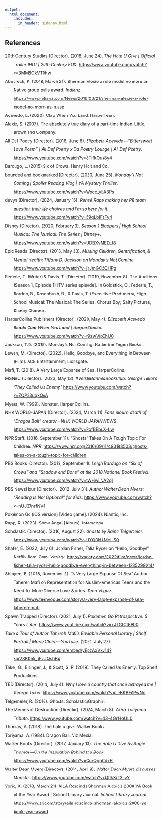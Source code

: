 ```yaml
---
output: 
  html_document:
    includes:
      in_header: sidenav.html
---
```


<div class="main">
<div class="card">

# References

<div class="csl-bib-body" style="line-height: 2; margin-left: 2em; text-indent:-2em;">
  <div class="csl-entry">20th Century Studios (Director). (2018, June 24). <i>The Hate U Give | Official Trailer [HD] | 20th Century FOX</i>. <a href="https://www.youtube.com/watch?v=3MM8OkVT0hw">https://www.youtube.com/watch?v=3MM8OkVT0hw</a></div>
  <span class="Z3988" title="url_ver=Z39.88-2004&amp;ctx_ver=Z39.88-2004&amp;rfr_id=info%3Asid%2Fzotero.org%3A2&amp;rft_val_fmt=info%3Aofi%2Ffmt%3Akev%3Amtx%3Adc&amp;rft.type=videoRecording&amp;rft.title=The%20Hate%20U%20Give%20%7C%20Official%20Trailer%20%5BHD%5D%20%7C%2020th%20Century%20FOX&amp;rft.description=Starr%20Carter%20is%20constantly%20switching%20between%20two%20worlds%3A%20the%20poor%2C%20mostly%20black%2C%20neighborhood%20where%20she%20lives%20and%20the%20rich%2C%20mostly%20white%2C%20prep%20school%20she%20attends.%20The%20uneasy%20balance%20between%20these%20worlds%20is%20shattered%20when%20Starr%20witnesses%20the%20fatal%20shooting%20of%20her%20childhood%20best%20friend%20Khalil%20at%20the%20hands%20of%20a%20police%20officer.%20%20Now%2C%20facing%20pressures%20from%20all%20sides%20of%20the%20community%2C%20Starr%20must%20find%20her%20voice%20and%20stand%20up%20for%20what's%20right.%20THE%20HATE%20U%20GIVE%20is%20based%20on%20the%20critically%20acclaimed%20New%20York%20Times%20bestseller%20by%20Angie%20Thomas%20and%20stars%20Amandla%20Stenberg%20as%20Starr%2C%20with%20Regina%20Hall%2C%20Russell%20Hornsby%2C%20Issa%20Rae%2C%20KJ%20Apa%2C%20Algee%20Smith%2C%20Sabrina%20Carpenter%2C%20Common%20and%20Anthony%20Mackie.%0A%0ADirector%3A%20George%20Tillman%2C%20Jr.%0AProducers%3A%20Robert%20Teitel%2C%20George%20Tillman%2C%20Jr.%2C%20Marty%20Bowen%2C%20Wyck%20Godfrey%0AScreenplay%20by%3A%20Audrey%20Wells%0ABased%20upon%20the%20novel%20by%20Angie%20Thomas%0A%0ACast%3A%20Amandla%20Stenberg%2C%20Regina%20Hall%2C%20Russell%20Hornsby%2C%20KJ%20Apa%2C%20Algee%20Smith%2C%20Lamar%20Johnson%2C%20Issa%20Rae%2C%20Sabrina%20Carpenter%2C%20with%20Common%20and%20Anthony%20Mackie%0A%0AConnect%20with%20The%20Hate%20U%20Give%20Online%3A%0AVisit%20the%20The%20Hate%20U%20Give%20WEBSITE%3A%20http%3A%2F%2Fwww.TheHateUGive.com%20%0ALike%20The%20Hate%20U%20Give%20on%20FACEBOOK%3A%20%C2%A0%C2%A0%2F%C2%A0thehateugive%C2%A0%C2%A0%20%0AFollow%20The%20Hate%20U%20Give%20on%20TWITTER%3A%20%C2%A0%C2%A0%2F%C2%A0thehateugive%C2%A0%C2%A0%20%0AFollow%20The%20Hate%20U%20Give%20on%20INSTAGRAM%3A%20%C2%A0%C2%A0%2F%C2%A0thehateugivemovie%C2%A0%C2%A0%0AListen%20to%20The%20Hate%20U%20Give%20ORIGINAL%20SOUNDTRACK%3A%20https%3A%2F%2Fthehateugive.lnk.to%2FOST%0A%0A%23TheHateUGive%0A%0AAbout%2020th%20Century%20FOX%3A%0AOfficial%20YouTube%20Channel%20for%2020th%20Century%20Fox%20Movies.%20Home%20of%20Avatar%2C%20Aliens%2C%20X-Men%2C%20Die%20Hard%2C%20Deadpool%2C%20Ice%20Age%2C%20Alvin%20and%20the%20Chipmunks%2C%20Rio%2C%20Peanuts%2C%20Maze%20Runner%2C%20Planet%20of%20the%20Apes%2C%20Wolverine%20and%20many%20more.%0A%0AConnect%20with%2020th%20Century%20FOX%20Online%3A%0AVisit%20the%2020th%20Century%20FOX%20WEBSITE%3A%20http%3A%2F%2Fbit.ly%2FFOXMovie%0ALike%2020th%20Century%20FOX%20on%20FACEBOOK%3A%20http%3A%2F%2Fbit.ly%2FFOXFacebook%0AFollow%2020th%20Century%20FOX%20on%20TWITTER%3A%20http%3A%2F%2Fbit.ly%2FTwitterFOX%0A%0AThe%20Hate%20U%20Give%20%7C%20Official%20Trailer%20%5BHD%5D%20%7C%2020th%20Century%20FOX%0A%C2%A0%C2%A0%C2%A0%2F%C2%A0foxmovies&amp;rft.identifier=https%3A%2F%2Fwww.youtube.com%2Fwatch%3Fv%3D3MM8OkVT0hw&amp;rft.au=undefined&amp;rft.date=2018-06-24"></span>
  <div class="csl-entry">Abourezk, K. (2018, March 21). Sherman Alexie a role model no more as Native group pulls award. <i>Indianz</i>. <a href="https://www.indianz.com/News/2018/03/21/sherman-alexie-a-role-model-no-more-as-n.asp">https://www.indianz.com/News/2018/03/21/sherman-alexie-a-role-model-no-more-as-n.asp</a></div>
  <span class="Z3988" title="url_ver=Z39.88-2004&amp;ctx_ver=Z39.88-2004&amp;rfr_id=info%3Asid%2Fzotero.org%3A2&amp;rft_val_fmt=info%3Aofi%2Ffmt%3Akev%3Amtx%3Adc&amp;rft.type=magazineArticle&amp;rft.title=Sherman%20Alexie%20a%20role%20model%20no%20more%20as%20Native%20group%20pulls%20award&amp;rft.source=Indianz&amp;rft.description=The%20American%20Indian%20Library%20Association%20has%20rescinded%20an%20award%20given%20to%20Sherman%20Alexie%20after%20he%20admitted%20he%20engaged%20in%20questionable%20behaviors.&amp;rft.identifier=https%3A%2F%2Fwww.indianz.com%2FNews%2F2018%2F03%2F21%2Fsherman-alexie-a-role-model-no-more-as-n.asp&amp;rft.aufirst=Kevin&amp;rft.aulast=Abourezk&amp;rft.au=Kevin%20Abourezk&amp;rft.date=2018-03-21"></span>
  <div class="csl-entry">Acevedo, E. (2020). Clap When You Land. HarperTeen.</div>
  <div class="csl-entry">Alexie, S. (2007). The absolutely true diary of a part-time Indian. Little, Brown and Company.</div>
  <div class="csl-entry">All Def Poetry (Director). (2016, June 6). <i>Elizabeth Acevedo—"Bittersweet Love Poem" | All Def Poetry x Da Poetry Lounge | All Def Poetry</i>. <a href="https://www.youtube.com/watch?v=8TifkOus8y4">https://www.youtube.com/watch?v=8TifkOus8y4</a></div>
  <span class="Z3988" title="url_ver=Z39.88-2004&amp;ctx_ver=Z39.88-2004&amp;rfr_id=info%3Asid%2Fzotero.org%3A2&amp;rft_val_fmt=info%3Aofi%2Ffmt%3Akev%3Amtx%3Adc&amp;rft.type=videoRecording&amp;rft.title=Elizabeth%20Acevedo%20-%20%22Bittersweet%20Love%20Poem%22%20%7C%20All%20Def%20Poetry%20x%20Da%20Poetry%20Lounge%20%7C%20All%20Def%20Poetry&amp;rft.description=%5BELIZABETH%20ACEVEDO%5D%20%0A%C2%A0%C2%A0%2F%C2%A0acevedowrites%C2%A0%C2%A0%0A%C2%A0%C2%A0%2F%C2%A0acevedowrites%C2%A0%C2%A0%0A%C2%A0%C2%A0%2F%C2%A0acevedowrites%C2%A0%C2%A0%0Ahttp%3A%2F%2Fwww.acevedopoetry.com%2F%0A%0A%E2%86%92%20SUBSCRIBE%20DA%20POETRY%20LOUNGE%20%E2%86%90%0A%C2%A0%C2%A0%C2%A0%2F%C2%A0dapoetry.%C2%A0%C2%A0.%0A%0A%E2%86%92%20CONNECT%20WITH%20DA%20POETRY%20LOUNGE%20%E2%86%90%0A%C2%A0%C2%A0%2F%C2%A0da_poetry_lounge%C2%A0%C2%A0%0A%C2%A0%C2%A0%2F%C2%A0dapoetrylounge%C2%A0%C2%A0%20%0A%C2%A0%C2%A0%2F%C2%A0dapoetrylounge%C2%A0%C2%A0%20%0A%0ASubscribe%3A%20http%3A%2F%2Fm.alldef.co%2FAllDefPoetrySub%0ACheck%20out%20my%20TopVideos!%3A%20http%3A%2F%2Fm.alldef.co%2FAllDefPoetryTopVideos%0A%0A%E2%86%92%20CONNECT%20WITH%20ALL%20DEF%20POETRY%20%E2%86%90%0A%C2%A0%C2%A0%2F%C2%A0alldefpoetry%C2%A0%C2%A0%0A%C2%A0%C2%A0%2F%C2%A0alldefdigital%C2%A0%C2%A0%0A%C2%A0%C2%A0%2F%C2%A0alldefdigital%C2%A0%C2%A0%0A%0A%23DaPoetryLounge%20%23AllDefPoetry%0A%0AAbout%20All%20Def%20Poetry%3A%20%0AAll%20Def%20Poetry%20is%20brought%20to%20you%20by%20Russell%20Simmons%20-%20a%20world-renowned%20champion%20of%20the%20spoken%20word%20art%20form.%20Fresh%2C%20riveting%2C%20and%20featuring%20some%20of%20the%20best%20voices%20in%20the%20genre%2C%20All%20Def%20Poetry%20brings%20you%20the%20raw%20power%20of%20spoken%20word!%0A%0AAll%20Def%20is%20a%20multi-platform%20media%20company%20leveraging%20the%20cultural%20power%20of%20Hip-Hop%2C%20Comedy%2C%20Poetry%20and%20Social%20Justice.%0A%0AHip%20Hop%20transcends%20age%2C%20class%2C%20gender%20and%20geography.%20It%20drives%20the%20content%20behind%20our%20most%20popular%20films%2C%20TV%20programming%20and%20even%20our%20Broadway%20shows.%20Hip%20Hop%20also%20drives%20significant%20parts%20of%20global%20culture%2C%20and%20All%20Def%20leverages%20this%20truth%20every%20day.%20You%E2%80%99ll%20find%20our%20work%20on%20HBO%2C%20MTV%2C%20Fusion%2C%20Spotify%E2%80%A6and%20we%E2%80%99re%20just%20getting%20started.%20And%20more%20than%20anyone%2C%20Hip%20Hop%20speaks%20to%20youth.%20All%20Def%20has%20leveraged%20the%20cultural%20power%20of%20Hip%20Hop%20to%20grow%20our%20owned%20channels%20to%20over%2010%20million%20fans%20aged%2018-24.%0A%0AElizabeth%20Acevedo%20-%20%22Bittersweet%20Love%20Poem%22%20%7C%20All%20Def%20Poetry%20x%20Da%20Poetry%20Lounge%20%7C%20All%20Def%20Poetry%0A%C2%A0%C2%A0%C2%A0%E2%80%A2%C2%A0Elizabeth%C2%A0Acevedo%C2%A0-%C2%A0%22Bittersweet%C2%A0Love...%C2%A0%C2%A0%0A%0AAll%20Def%20Poetry%0A%C2%A0%C2%A0%C2%A0%2F%C2%A0alldefpoetry&amp;rft.identifier=https%3A%2F%2Fwww.youtube.com%2Fwatch%3Fv%3D8TifkOus8y4&amp;rft.au=undefined&amp;rft.date=2016-06-06"></span>
  <div class="csl-entry">Bardugo, L. (2015) Six of Crows. Henry Holt and Co.</div>
  <div class="csl-entry">bounded and bookmarked (Director). (2020, June 25). <i>Monday’s Not Coming | Spoiler Reading Vlog | YA Mystery Thriller</i>. <a href="https://www.youtube.com/watch?v=Wxcc_ybA3Ps">https://www.youtube.com/watch?v=Wxcc_ybA3Ps</a></div>
  <span class="Z3988" title="url_ver=Z39.88-2004&amp;ctx_ver=Z39.88-2004&amp;rfr_id=info%3Asid%2Fzotero.org%3A2&amp;rft_val_fmt=info%3Aofi%2Ffmt%3Akev%3Amtx%3Adc&amp;rft.type=videoRecording&amp;rft.title=Monday's%20Not%20Coming%20%7C%20Spoiler%20Reading%20Vlog%20%7C%20YA%20Mystery%20Thriller&amp;rft.description=%23bookreview%20%23yathriller%0A%0A%0ATRIGGER%20WARNING%3A%20This%20book%20details%20child%20abuse%20and%20neglect%2C%20and%20it%20may%20not%20be%20suitable%20for%20all%20viewers%2Freaders.%20(I%20do%20not%20necessarily%20speak%20heavily%20on%20the%20abuse%20or%20neglect%2C%20but%2C%20the%20book%20is%20based%20around%20this%20topic).%20%0A%0APardon%20the%20fact%20that%20this%20video%20might%20seem%20all%20over%20the%20place%20you%20guys%2C%20because%20I%2C%20Indeed%2C%20was%20all%20over%20the%20place.%20lol.%20%20%0A%0AWelcome%20to%20my%20first%20reading%20vlog!%20I%20hope%20you%20guys%20enjoy%20it.%20This%20was%20a%20super%20emotional%20read%20and%20it%20was%20so%20so%20good!%20I%20had%20such%20a%20fun%20time%20vlogging%20this%205%20star%20master%20piece!%20This%20book%20tackles%20child%20abuse%2C%20gentrification%2C%20missing%20children%2C%20co-dependency%2C%20friendships%2C%20family%2C%20education%2C%20government%20systems%2C%20so%20so%20so%20so%20many%20real%20aspects%20in%20our%20world%20and%20how%20many%20times%20these%20things%20can%20fail%20us%20or%20cause%20families%20to%20be%20torn%20a%20part.%20I%20had%20so%20many%20feelings%20about%20this%20book%2C%20but%20it%20was%20truly%20a%20work%20of%20art.%20%0A%0APlease%20let%20me%20know%20how%20I%20can%20improve%20my%20reading%20vlogs%20as%20I%20progress%20and%20navigate%20this%20booktube%20world!%20%0A%0A%0A%E2%9D%A4%EF%B8%8F%20GLOBAL%20ISSUES%3A%20https%3A%2F%2Fglobalissueseverywhere.carrd.co%0A%0A%F0%9F%93%B2%20Let's%20Connect%20%E2%9D%A4%EF%B8%8F%0A%E2%98%80%EF%B8%8FInstagram%3A%20%C2%A0%C2%A0%2F%C2%A0boundedandbookmarked%C2%A0%C2%A0%0A%E2%98%80%EF%B8%8FTwitter%3A%20%C2%A0%C2%A0%2F%C2%A0_boundnbookmrkd%C2%A0%C2%A0%0A%E2%98%80%EF%B8%8FGoodreads%3A%20%C2%A0%C2%A0%2F%C2%A0jaleesa%C2%A0%C2%A0%0A%E2%98%80%EF%B8%8Fhttps%3A%2F%2Fwww.amazon.com%2Fhz%2Fwishlist%2Fls...%0A%0APETITIONS%3A%0AJustice%20for%20George%20Floyd%0Ahttps%3A%2F%2Fwww.change.org%2Fp%2Fhennepin-cou...%0AHands%20up%20don't%20shoot%20act%0Ahttps%3A%2F%2Fwww.change.org%2Fp%2Fus-senate-ha...%0ADIsbarment%20of%20George%20E%20Barnhill%0Ahttps%3A%2F%2Fwww.change.org%2Fp%2Ffederal-bure...%0AJustice%20for%20Breonna%20Taylor%0Ahttps%3A%2F%2Fwww.change.org%2Fp%2Fandy-beshear...%0AJustice%20for%20Greg%20Fisher%0Ahttps%3A%2F%2Fwww.change.org%2Fp%2Flouisville-m...%0AJustice%20for%20Ahmaud%20Arbery%0Ahttps%3A%2F%2Fwww.change.org%2Fp%2Fliberty-coun...%0ASchools%20must%20speak%20up%0Ahttps%3A%2F%2Fwww.change.org%2Fp%2Fschool-admin...%0AMore%20protection%20for%20Trans%20Women%20in%20the%20UK%0Ahttps%3A%2F%2Fwww.change.org%2Fp%2Fboris-johnso...%0A%0AMyonna's%20black%20booktuber%20list%20of%20creators%20you%20can%20support%3A%20%0A%C2%A0%C2%A0%C2%A0%E2%80%A2%C2%A0Black%C2%A0Booktubers&amp;rft.identifier=https%3A%2F%2Fwww.youtube.com%2Fwatch%3Fv%3DWxcc_ybA3Ps&amp;rft.au=undefined&amp;rft.date=2020-06-25"></span>
  <div class="csl-entry">devyn (Director). (2024, January 16). <i>Reneé Rapp making her PR team question their life choices and I’m so here for it</i>. <a href="https://www.youtube.com/watch?v=59qLbIFzFy4">https://www.youtube.com/watch?v=59qLbIFzFy4</a></div>
  <span class="Z3988" title="url_ver=Z39.88-2004&amp;ctx_ver=Z39.88-2004&amp;rfr_id=info%3Asid%2Fzotero.org%3A2&amp;rft_val_fmt=info%3Aofi%2Ffmt%3Akev%3Amtx%3Adc&amp;rft.type=videoRecording&amp;rft.title=Rene%C3%A9%20Rapp%20making%20her%20PR%20team%20question%20their%20life%20choices%20and%20I%E2%80%99m%20so%20here%20for%20it&amp;rft.description=Mean%20Girls%20(2024)&amp;rft.identifier=https%3A%2F%2Fwww.youtube.com%2Fwatch%3Fv%3D59qLbIFzFy4&amp;rft.au=undefined&amp;rft.date=2024-01-16"></span>
  <div class="csl-entry">Disney (Director). (2020, February 3). <i>Season 1 Bloopers | High School Musical: The Musical: The Series | Disney+</i>. <a href="https://www.youtube.com/watch?v=UDBXvMED_f8">https://www.youtube.com/watch?v=UDBXvMED_f8</a></div>
  <span class="Z3988" title="url_ver=Z39.88-2004&amp;ctx_ver=Z39.88-2004&amp;rfr_id=info%3Asid%2Fzotero.org%3A2&amp;rft_val_fmt=info%3Aofi%2Ffmt%3Akev%3Amtx%3Adc&amp;rft.type=videoRecording&amp;rft.title=Season%201%20Bloopers%20%7C%20High%20School%20Musical%3A%20The%20Musical%3A%20The%20Series%20%7C%20Disney%2B&amp;rft.description=For%20more%20updates%2C%20subscribe%20to%20Disney%2C%20Pixar%2C%20Marvel%2C%20Star%20Wars%2C%20and%20National%20Geographic.%0A%20%0ADisney%2B%20is%20the%20ultimate%20streaming%20destination%20for%20entertainment%20from%20Disney%2C%20Pixar%2C%20Marvel%2C%20Star%20Wars%2C%20and%20National%20Geographic.%0A%20%0AFollow%20Disney%2B%20for%20the%20latest%3A%0ADisney%2B%3A%20https%3A%2F%2Fdisneyplus.com%2F%0AInstagram%3A%20%C2%A0%C2%A0%2F%C2%A0disneyplus%C2%A0%C2%A0%0ATwitter%3A%20%C2%A0%C2%A0%2F%C2%A0disneyplus%C2%A0%C2%A0%0AFacebook%3A%20%C2%A0%C2%A0%2F%C2%A0disneyplus&amp;rft.identifier=https%3A%2F%2Fwww.youtube.com%2Fwatch%3Fv%3DUDBXvMED_f8&amp;rft.au=undefined&amp;rft.date=2020-02-03"></span>
  <div class="csl-entry">Epic Reads (Director). (2018, May 23). <i>Missing Children, Gentrification, &amp; Mental Health: Tiffany D. Jackson on Monday’s Not Coming</i>. <a href="https://www.youtube.com/watch?v=jkJmGC2QHPg">https://www.youtube.com/watch?v=jkJmGC2QHPg</a></div>
  <span class="Z3988" title="url_ver=Z39.88-2004&amp;ctx_ver=Z39.88-2004&amp;rfr_id=info%3Asid%2Fzotero.org%3A2&amp;rft_val_fmt=info%3Aofi%2Ffmt%3Akev%3Amtx%3Adc&amp;rft.type=videoRecording&amp;rft.title=Missing%20Children%2C%20Gentrification%2C%20%26%20Mental%20Health%3A%20Tiffany%20D.%20Jackson%20on%20Monday%E2%80%99s%20Not%20Coming&amp;rft.description=%E2%80%9CWhen%20your%20whole%20world%20is%20missing%E2%80%A6%20it%20plagues%20you.%E2%80%9D%20%0A%0AMonday%E2%80%99s%20Not%20Coming%20is%20compelling%2C%20twisted%2C%20and%20grounded%20in%20an%20emotional%20reality.%20From%20community%20to%20media%20biases%2C%20hear%20some%20of%20the%20inspiration%20behind%20Tiffany%20D.%20Jackson%E2%80%99s%20stunning%20new%20novel.%0A%0ALearn%20more%20about%20Monday%E2%80%99s%20Not%20Coming%3A%20https%3A%2F%2Fbit.ly%2FMndys%0A%0ASubscribe%20to%20Epic%20Reads!%20-%20http%3A%2F%2Fgoo.gl%2F2vD4rM%0A%0AMonday%20Charles%20is%20missing%2C%20and%20only%20Claudia%20seems%20to%20notice.%20Claudia%20and%20Monday%20have%20always%20been%20inseparable%E2%80%94more%20sisters%20than%20friends.%20So%20when%20Monday%20doesn%E2%80%99t%20turn%20up%20for%20the%20first%20day%20of%20school%2C%20Claudia%E2%80%99s%20worried.%0A%0AWhen%20she%20doesn%E2%80%99t%20show%20for%20the%20second%20day%2C%20or%20second%20week%2C%20Claudia%20knows%20that%20something%20is%20wrong.%20Monday%20wouldn%E2%80%99t%20just%20leave%20her%20to%20endure%20tests%20and%20bullies%20alone.%20Not%20after%20last%20year%E2%80%99s%20rumors%20and%20not%20with%20her%20grades%20on%20the%20line.%20Now%20Claudia%20needs%20her%20best%E2%80%94and%20only%E2%80%94friend%20more%20than%20ever.%20But%20Monday%E2%80%99s%20mother%20refuses%20to%20give%20Claudia%20a%20straight%20answer%2C%20and%20Monday%E2%80%99s%20sister%20April%20is%20even%20less%20help.%0A%0AAs%20Claudia%20digs%20deeper%20into%20her%20friend%E2%80%99s%20disappearance%2C%20she%20discovers%20that%20no%20one%20seems%20to%20remember%20the%20last%20time%20they%20saw%20Monday.%20How%20can%20a%20teenage%20girl%20just%20vanish%20without%20anyone%20noticing%20that%20she%E2%80%99s%20gone%3F%0A%0ASign%20up%20for%20FIRST5%20and%20receive%20a%20daily%20e-mail%20newsletter%20that%20gives%20you%20something%20to%20read.%20Delivered%20to%20your%20inbox%20each%20weekday!%20-%20http%3A%2F%2Fgoo.gl%2FEgXtSe%0A%0ALET%E2%80%99S%20GET%20BOOK%20NERDY!%0AWebsite%3A%20http%3A%2F%2Fwww.epicreads.com%0ATumblr%3A%20%C2%A0%C2%A0%2F%C2%A0epicreads%C2%A0%C2%A0%0ATwitter%3A%20%C2%A0%C2%A0%2F%C2%A0epicreads%C2%A0%C2%A0%0AInstagram%3A%20%C2%A0%C2%A0%2F%C2%A0epicreads%C2%A0%C2%A0%0AFacebook%3A%20%C2%A0%C2%A0%2F%C2%A0epicreads%C2%A0%C2%A0%0AGoogle%2B%3A%20https%3A%2F%2Fplus.google.com%2F%2BEpicReads%0AGoodreads%3A%20%C2%A0%C2%A0%2F%C2%A0epicreads%C2%A0%C2%A0%0A%0A%23EpicReads%20is%20brought%20to%20you%20by%20HarperCollins%20Publishers.&amp;rft.identifier=https%3A%2F%2Fwww.youtube.com%2Fwatch%3Fv%3DjkJmGC2QHPg&amp;rft.au=undefined&amp;rft.date=2018-05-23"></span>
  <div class="csl-entry">Federle, T. (Writer) & Davis, T. (Director). (2019, November 8). The Auditions (Season 1, Episode 1) [TV series episode]. In Goldstick, O., Federle, T., Borden, B., Rosenbush, B., & Davis, T. (Executive Producers), High School Musical: The Musical: The Series. Chorus Boy; Salty Pictures, Disney Channel.</div>
  <div class="csl-entry">HarperCollins Publishers (Director). (2020, May 4). <i>Elizabeth Acevedo Reads Clap When You Land | HarperStacks</i>. <a href="https://www.youtube.com/watch?v=r9zwVipEhU0">https://www.youtube.com/watch?v=r9zwVipEhU0</a></div>
  <span class="Z3988" title="url_ver=Z39.88-2004&amp;ctx_ver=Z39.88-2004&amp;rfr_id=info%3Asid%2Fzotero.org%3A2&amp;rft_val_fmt=info%3Aofi%2Ffmt%3Akev%3Amtx%3Adc&amp;rft.type=videoRecording&amp;rft.title=Elizabeth%20Acevedo%20Reads%20Clap%20When%20You%20Land%20%7C%20HarperStacks&amp;rft.description=Award-winning%2C%20bestselling%20author%20Elizabeth%20Acevedo%20reads%20from%20her%20latest%20novel%2C%20CLAP%20WHEN%20YOU%20LAND.%0A%0ACamino%20Rios%20lives%20for%20the%20summers%20when%20her%20father%20visits%20her%20in%20the%20Dominican%20Republic.%20But%20this%20time%2C%20on%20the%20day%20when%20his%20plane%20is%20supposed%20to%20land%2C%20Camino%20arrives%20at%20the%20airport%20to%20see%20crowds%20of%20crying%20people%E2%80%A6%0A%0AIn%20New%20York%20City%2C%20Yahaira%20Rios%20is%20called%20to%20the%20principal%E2%80%99s%20office%2C%20where%20her%20mother%20is%20waiting%20to%20tell%20her%20that%20her%20father%2C%20her%20hero%2C%20has%20died%20in%20a%20plane%20crash.%0A%0ASeparated%20by%20distance%E2%80%94and%20Papi%E2%80%99s%20secrets%E2%80%94the%20two%20girls%20are%20forced%20to%20face%20a%20new%20reality%20in%20which%20their%20father%20is%20dead%20and%20their%20lives%20are%20forever%20altered.%0A%0ALEARN%20MORE%20ABOUT%20CLAP%20WHEN%20YOU%20LAND%3A%20https%3A%2F%2Fbit.ly%2F2zRYjR3%0A%0ASubscribe%20to%20HarperCollins%20Studio%20to%20see%20all%20the%20newest%20videos!%20-%20http%3A%2F%2Fgoo.gl%2FRge4H3%0A%0ADiscover%20more%20great%20books%20and%20authors%20at%3A%20http%3A%2F%2Fwww.harpercollins.com%0A%0AHarperCollins%20Studio%20is%20your%20home%20for%20the%20best%20literary%20content%20on%20YouTube.%20Enjoy%20our%20library%20of%20exclusive%20content%20featuring%20interviews%20with%20your%20favorite%20authors%2C%20cover%20reveals%2C%20book%20trailers%20and%20more.&amp;rft.identifier=https%3A%2F%2Fwww.youtube.com%2Fwatch%3Fv%3Dr9zwVipEhU0&amp;rft.au=undefined&amp;rft.date=2020-05-04"></span>
  <div class="csl-entry">Jackson, T.D. (2018). Monday’s Not Coming. Katherine Tegen Books.</div>
  <div class="csl-entry">Lewen, M. (Director). (2022). Hello, Goodbye, and Everything in Between [Film]. ACE Entertainment; Lionsgate.</div>
  <div class="csl-entry">Mafi, T. (2018). A Very Large Expanse of Sea. HarperCollins.</div>
  <div class="csl-entry">MSNBC (Director). (2023, May 13). <i>#VelshiBannedBookClub: George Takei’s ‘They Called Us Enemy.’</i> <a href="https://www.youtube.com/watch?v=ZQP23uqxQoA">https://www.youtube.com/watch?v=ZQP23uqxQoA</a></div>
  <span class="Z3988" title="url_ver=Z39.88-2004&amp;ctx_ver=Z39.88-2004&amp;rfr_id=info%3Asid%2Fzotero.org%3A2&amp;rft_val_fmt=info%3Aofi%2Ffmt%3Akev%3Amtx%3Adc&amp;rft.type=videoRecording&amp;rft.title=%23VelshiBannedBookClub%3A%20George%20Takei%E2%80%99s%20%E2%80%98They%20Called%20Us%20Enemy%E2%80%99&amp;rft.description=George%20Takei%E2%80%99s%20%E2%80%9CThey%20Called%20Us%20Enemy%E2%80%9D%20is%20a%20powerfully%20crafted%20graphic%20novel%20about%20finding%20strength%20in%20pain%20%E2%80%93%20using%20the%20clear%20language%20and%20expressive%2C%20comic-book%20style%20drawings%20of%20a%20children%E2%80%99s%20book%20to%20tell%20a%20very%20adult%20story.%20In%20response%20to%20the%20deadly%20strike%20on%20Pearl%20Harbor%20in%201942%2C%20President%20Franklin%20D.%20Roosevelt%20signed%20Executive%20Order%209066%20%E2%80%93%20systemically%20stripping%20Japanese-Americans%20of%20their%20civil%20rights%2C%20their%20homes%2C%20their%20property%2C%20and%20their%20dignity.%20120%2C000%20Japanese%20Americans%2C%20including%20the%20Takei%20family%2C%20were%20forced%20into%20barbed%20wire-lined%20concentration%20camps%20across%20the%20nation%20simply%20for%20having%20Japanese%20heritage.%20The%20book%20moves%20effortlessly%20between%20the%20naivete%20of%20a%20young%20boy%20in%20the%20internment%20camps%20and%20the%20more%20complex%20and%20darker%20reflections%20of%20older%20Takei%20today.%20While%20%E2%80%9CThey%20Called%20Us%20Enemy%E2%80%9D%20is%20a%20poignant%20memoir%20and%20commemoration%20of%20this%20brutal%20time%20in%20America%E2%80%99s%20not-so-distant%20past%20--%20it%20also%20honors%20heritage%2C%20community%2C%20and%20family.%C2%A0%0A%0A%C2%BB%20Subscribe%20to%20MSNBC%3A%20http%3A%2F%2Fon.msnbc.com%2FSubscribeTomsnbc%0A%20%0AFollow%20MSNBC%20Show%20Blogs%20%0AMaddowBlog%3A%20https%3A%2F%2Fwww.msnbc.com%2Fmaddowblog%0AReidOut%20Blog%3A%20https%3A%2F%2Fwww.msnbc.com%2Freidoutblog%0A%0AMSNBC%20delivers%20breaking%20news%2C%20in-depth%20analysis%20of%20politics%20headlines%2C%20as%20well%20as%20commentary%20and%20informed%20perspectives.%20Find%20video%20clips%20and%20segments%20from%20The%20Rachel%20Maddow%20Show%2C%20Morning%20Joe%2C%20The%20Beat%20with%20Ari%20Melber%2C%20Deadline%3A%20White%20House%2C%20The%20ReidOut%2C%20All%20In%2C%20Last%20Word%2C%2011th%20Hour%2C%20and%20Alex%20Wagner%20who%20brings%20her%20breadth%20of%20reporting%20experience%20to%20MSNBC%20primetime.%20Watch%20%E2%80%9CAlex%20Wagner%20Tonight%E2%80%9D%20Tuesday%20through%20Friday%20at%209pm%20Eastern.%20%0A%20%0AConnect%20with%20MSNBC%20Online%20%0AVisit%20msnbc.com%3A%20http%3A%2F%2Fon.msnbc.com%2FReadmsnbc%0ASubscribe%20to%20the%20MSNBC%20Daily%20Newsletter%3A%20MSNBC.com%2FNewslettersYouTube%0AFind%20MSNBC%20on%20Facebook%3A%20http%3A%2F%2Fon.msnbc.com%2FLikemsnbc%0AFollow%20MSNBC%20on%20Twitter%3A%20http%3A%2F%2Fon.msnbc.com%2FFollowmsnbc%0AFollow%20MSNBC%20on%20Instagram%3A%20http%3A%2F%2Fon.msnbc.com%2FInstamsnbc%0A%0A%23Books%20%23BannedBooks%20%23GeorgeTakei&amp;rft.identifier=https%3A%2F%2Fwww.youtube.com%2Fwatch%3Fv%3DZQP23uqxQoA&amp;rft.au=undefined&amp;rft.date=2023-05-13"></span>
  <div class="csl-entry">Myers, W. (1999). Monster. Harper Collins.</div>
  <div class="csl-entry">NHK WORLD-JAPAN (Director). (2024, March 11). <i>Fans mourn death of “Dragon Ball” creatorーNHK WORLD-JAPAN NEWS</i>. <a href="https://www.youtube.com/watch?v=RofBEbuX-Lw">https://www.youtube.com/watch?v=RofBEbuX-Lw</a></div>
  <span class="Z3988" title="url_ver=Z39.88-2004&amp;ctx_ver=Z39.88-2004&amp;rfr_id=info%3Asid%2Fzotero.org%3A2&amp;rft_val_fmt=info%3Aofi%2Ffmt%3Akev%3Amtx%3Adc&amp;rft.type=videoRecording&amp;rft.title=Fans%20mourn%20death%20of%20%22Dragon%20Ball%22%20creator%E3%83%BCNHK%20WORLD-JAPAN%20NEWS&amp;rft.description=Manga%20fans%20around%20the%20world%20are%20mourning%20the%20death%20of%20the%20Japanese%20artist%20who%20created%20%22Dragon%20Ball%22.%20%23manga%20%23anime%20%23%E9%B3%A5%E5%B1%B1%E6%98%8E%0A%0AMore%20stories%20on%20Arts%20%26%20Culture%3A%20https%3A%2F%2Fwww3.nhk.or.jp%2Fnhkworld%2Fen%2Fne...%20%0A%0APlease%20subscribe%20HERE%3A%20%C2%A0%C2%A0%C2%A0%2F%C2%A0%40nhkworldjapan&amp;rft.identifier=https%3A%2F%2Fwww.youtube.com%2Fwatch%3Fv%3DRofBEbuX-Lw&amp;rft.au=undefined&amp;rft.date=2024-03-11"></span>
  <div class="csl-entry">NPR Staff. (2016, September 11). “Ghosts” Takes On A Tough Topic For Children. <i>NPR</i>. <a href="https://www.npr.org/2016/09/11/493183503/ghosts-takes-on-a-tough-topic-for-children">https://www.npr.org/2016/09/11/493183503/ghosts-takes-on-a-tough-topic-for-children</a></div>
  <span class="Z3988" title="url_ver=Z39.88-2004&amp;ctx_ver=Z39.88-2004&amp;rfr_id=info%3Asid%2Fzotero.org%3A2&amp;rft_val_fmt=info%3Aofi%2Ffmt%3Akev%3Amtx%3Adc&amp;rft.type=newspaperArticle&amp;rft.title='Ghosts'%20Takes%20On%20A%20Tough%20Topic%20For%20Children&amp;rft.source=NPR&amp;rft.description=Raina%20Telgemeier's%20new%20graphic%20novel%20follows%20teenager%20Cat%20and%20her%20irrepressible%20little%20sister%20Maya%20who%20has%20cystic%20fibrosis.%20The%20author%20says%20she%20hopes%20the%20story%20opens%20up%20conversations%20about%20loss.&amp;rft.identifier=https%3A%2F%2Fwww.npr.org%2F2016%2F09%2F11%2F493183503%2Fghosts-takes-on-a-tough-topic-for-children&amp;rft.au=undefined&amp;rft.date=2016-09-11&amp;rft.language=en"></span>
  <div class="csl-entry">PBS Books (Director). (2018, September 1). <i>Leigh Bardugo on “Six of Crows” and “Shadow and Bone” at the 2018 National Book Festival</i>. <a href="https://www.youtube.com/watch?v=tWHwi_VA2qI">https://www.youtube.com/watch?v=tWHwi_VA2qI</a></div>
  <span class="Z3988" title="url_ver=Z39.88-2004&amp;ctx_ver=Z39.88-2004&amp;rfr_id=info%3Asid%2Fzotero.org%3A2&amp;rft_val_fmt=info%3Aofi%2Ffmt%3Akev%3Amtx%3Adc&amp;rft.type=videoRecording&amp;rft.title=Leigh%20Bardugo%20on%20%22Six%20of%20Crows%22%20and%20%22Shadow%20and%20Bone%22%20at%20the%202018%20National%20Book%20Festival&amp;rft.description=Leigh%20Bardugo%20discusses%20Six%20of%20Crows%20Duology%20and%20Shadow%20and%20Bone%20triology%20at%20the%202018%20National%20Book%20Festival.%20%0A%0AFROM%20THE%20PUBLISHER%3A%0ASix%20dangerous%20outcasts.%20One%20impossible%20heist.%20The%20gripping%C2%A0Six%20of%20Crows%C2%A0and%C2%A0Crooked%20Kingdom%C2%A0duology%2C%20by%20%231%C2%A0New%20York%20Times-bestselling%20author%20Leigh%20Bardugo%2C%20is%20now%20available%20in%20a%20stunning%20hardcover%20boxed%20set.%0A%0AFollow%20Kaz%20and%20his%20crew%20into%20a%20world%20of%20magic%20and%20mayhem%20as%20they%20attempt%20to%20pull%20off%E2%80%94and%20survive%E2%80%94the%20job%20of%20a%20lifetime.%0A%0A%0A%0AWomen%20authors%2C%20Fiction%2C%20Robbers%2C%20Fantasy%20fiction%2C%20TAYSHAS%20List%2C%20juvenile%20fiction%2C%20imaginary%20places%2C%20soldiers%2C%20magic%2C%20monsters%2C%20young%20adult%20fiction%2C%20orphans%2C%20Yound%20Readers'%20Choice%20Award&amp;rft.identifier=https%3A%2F%2Fwww.youtube.com%2Fwatch%3Fv%3DtWHwi_VA2qI&amp;rft.au=undefined&amp;rft.date=2018-09-01"></span>
  <div class="csl-entry">PBS NewsHour (Director). (2012, July 31). <i>Author Walter Dean Myers: “Reading Is Not Optional” for Kids</i>. <a href="https://www.youtube.com/watch?v=nUJ37nrfNV4">https://www.youtube.com/watch?v=nUJ37nrfNV4</a></div>
  <span class="Z3988" title="url_ver=Z39.88-2004&amp;ctx_ver=Z39.88-2004&amp;rfr_id=info%3Asid%2Fzotero.org%3A2&amp;rft_val_fmt=info%3Aofi%2Ffmt%3Akev%3Amtx%3Adc&amp;rft.type=videoRecording&amp;rft.title=Author%20Walter%20Dean%20Myers%3A%20'Reading%20Is%20Not%20Optional'%20for%20Kids&amp;rft.description=Walter%20Dean%20Myers%20is%20the%20award-winning%20author%20of%20over%20100%20books%2C%20written%20especially%20for%20young%20adults%20and%20children.%20His%20goal%3A%20to%20get%20more%20children%20reading.%20Jeffrey%20Brown%20reports%20on%20how%20reading%20and%20writing%20saved%20helped%20Myers%20as%20a%20child%20and%20his%20current%20role%20as%20Library%20Of%20Congress'%20National%20Ambassador%20For%20Young%20People's%20Literature.&amp;rft.identifier=https%3A%2F%2Fwww.youtube.com%2Fwatch%3Fv%3DnUJ37nrfNV4&amp;rft.au=undefined&amp;rft.date=2012-07-31"></span>
  <div class="csl-entry">Pokémon Go (iOS version) [Video game]. (2024). Niantic, Inc.</div>
  <div class="csl-entry">Rapp, R. (2023). Snow Angel [Album]. Interscope.</div>
  <div class="csl-entry">Scholastic (Director). (2016, August 22). <i>Ghosts by Raina Telgemeier</i>. <a href="https://www.youtube.com/watch?v=UXQ8NAMoU5Q">https://www.youtube.com/watch?v=UXQ8NAMoU5Q</a></div>
  <span class="Z3988" title="url_ver=Z39.88-2004&amp;ctx_ver=Z39.88-2004&amp;rfr_id=info%3Asid%2Fzotero.org%3A2&amp;rft_val_fmt=info%3Aofi%2Ffmt%3Akev%3Amtx%3Adc&amp;rft.type=videoRecording&amp;rft.title=Ghosts%20by%20Raina%20Telgemeier&amp;rft.description=The%20ghosts%20are%20back.%20Can%20one%20sister%20be%20brave%20enough%20for%20them%20both%3F&amp;rft.identifier=https%3A%2F%2Fwww.youtube.com%2Fwatch%3Fv%3DUXQ8NAMoU5Q&amp;rft.au=undefined&amp;rft.date=2016-08-22"></span>
  <div class="csl-entry">Shafer, E. (2022, July 6). Jordan Fisher, Talia Ryder on “Hello, Goodbye” Netflix Rom-Com. <i>Variety</i>. <a href="https://variety.com/2022/film/news/jordan-fisher-talia-ryder-hello-goodbye-everything-in-between-1235299014/">https://variety.com/2022/film/news/jordan-fisher-talia-ryder-hello-goodbye-everything-in-between-1235299014/</a></div>
  <span class="Z3988" title="url_ver=Z39.88-2004&amp;ctx_ver=Z39.88-2004&amp;rfr_id=info%3Asid%2Fzotero.org%3A2&amp;rft_val_fmt=info%3Aofi%2Ffmt%3Akev%3Amtx%3Adc&amp;rft.type=magazineArticle&amp;rft.title=Jordan%20Fisher%2C%20Talia%20Ryder%20on%20'Hello%2C%20Goodbye'%20Netflix%20Rom-Com&amp;rft.source=Variety&amp;rft.identifier=https%3A%2F%2Fvariety.com%2F2022%2Ffilm%2Fnews%2Fjordan-fisher-talia-ryder-hello-goodbye-everything-in-between-1235299014%2F&amp;rft.aufirst=Ellise&amp;rft.aulast=Shafer&amp;rft.au=Ellise%20Shafer&amp;rft.date=2022-07-06"></span>
  <div class="csl-entry">Shippee, E. (2018, November 2). “A Very Large Expanse Of Sea” Author Tahereh Mafi on Representation for Muslim-American Teens and the Need for More Diverse Love Stories. <i>Teen Vogue</i>. <a href="https://www.teenvogue.com/story/a-very-large-expanse-of-sea-tahereh-mafi">https://www.teenvogue.com/story/a-very-large-expanse-of-sea-tahereh-mafi</a></div>
  <span class="Z3988" title="url_ver=Z39.88-2004&amp;ctx_ver=Z39.88-2004&amp;rfr_id=info%3Asid%2Fzotero.org%3A2&amp;rft_val_fmt=info%3Aofi%2Ffmt%3Akev%3Amtx%3Adc&amp;rft.type=magazineArticle&amp;rft.title=%22A%20Very%20Large%20Expanse%20Of%20Sea%22%20Author%20Tahereh%20Mafi%20on%20Representation%20for%20Muslim-American%20Teens%20and%20the%20Need%20for%20More%20Diverse%20Love%20Stories&amp;rft.source=Teen%20Vogue&amp;rft.identifier=https%3A%2F%2Fwww.teenvogue.com%2Fstory%2Fa-very-large-expanse-of-sea-tahereh-mafi&amp;rft.aufirst=Emily&amp;rft.aulast=Shippee&amp;rft.au=Emily%20Shippee&amp;rft.date=2018-11-02"></span>
  <div class="csl-entry">Spawn Trapped (Director). (2021, July 1). <i>Pokemon Go Retrospective: 5 Years Later</i>. <a href="https://www.youtube.com/watch?v=xJXGtCtEB00">https://www.youtube.com/watch?v=xJXGtCtEB00</a></div>
  <span class="Z3988" title="url_ver=Z39.88-2004&amp;ctx_ver=Z39.88-2004&amp;rfr_id=info%3Asid%2Fzotero.org%3A2&amp;rft_val_fmt=info%3Aofi%2Ffmt%3Akev%3Amtx%3Adc&amp;rft.type=videoRecording&amp;rft.title=Pokemon%20Go%20Retrospective%3A%205%20Years%20Later&amp;rft.description=It%20has%20been%205%20YEARS%20since%20the%20launch%20of%20Pokemon%20Go%20and%20the%20summer%20where%20the%20game%20took%20over%20the%20world.%0A%0APokemon%20Go%20continues%20to%20update%20and%20expand.%20If%20you%20haven't%20played%20in%20years%2C%20I%20always%20recommend%20that%20you%20re-download%20the%20game%20and%20log%20back%20in.%20You%20may%20find%20out%20just%20how%20easy%20it%20is%20to%20pick%20up%20where%20you%20left%20off%20years%20prior.%20%0A%0APLEASE%20LIKE%20AND%20SUBSCRIBE%20%0A%20%0AConnect%20with%20me!%20%0ATWITTER%3A%20%C2%A0%C2%A0%2F%C2%A0spawntrapped%C2%A0%C2%A0%20%0ASNAPCHAT%3A%20im.bailey%20(Notice%20the%20dot%20after%20the%20m)%20%0AXbox%20GT%3A%20Im%20SpawnTrapped%20%0A%20%0AT-Shirt%20Shop%3A%20http%3A%2F%2Fwww.redbubble.com%2Fpeople%2Fspawn...&amp;rft.identifier=https%3A%2F%2Fwww.youtube.com%2Fwatch%3Fv%3DxJXGtCtEB00&amp;rft.au=undefined&amp;rft.date=2021-07-01"></span>
  <div class="csl-entry"><i>Take a Tour of Author Tahereh Mafi’s Enviable Personal Library | Shelf Portrait | Marie Claire—YouTube</i>. (2021, July 27). <a href="https://www.youtube.com/embed/yEpzAxVxv14?si=V3KDhk_jFzUQshB4">https://www.youtube.com/embed/yEpzAxVxv14?si=V3KDhk_jFzUQshB4</a></div>
  <span class="Z3988" title="url_ver=Z39.88-2004&amp;ctx_ver=Z39.88-2004&amp;rfr_id=info%3Asid%2Fzotero.org%3A2&amp;rft_val_fmt=info%3Aofi%2Ffmt%3Akev%3Amtx%3Adc&amp;rft.type=videoRecording&amp;rft.title=Take%20a%20Tour%20of%20Author%20Tahereh%20Mafi's%20Enviable%20Personal%20Library%20%7C%20Shelf%20Portrait%20%7C%20Marie%20Claire%20-%20YouTube&amp;rft.identifier=https%3A%2F%2Fwww.youtube.com%2Fembed%2FyEpzAxVxv14%3Fsi%3DV3KDhk_jFzUQshB4&amp;rft.au=undefined&amp;rft.date=2021-07-27"></span>
  <div class="csl-entry">Takei, G., Eisinger, J., & Scott, S. R. (2019). They Called Us Enemy. Top Shelf Productions.</div> 
  <div class="csl-entry">TED (Director). (2014, July 4). <i>Why I love a country that once betrayed me | George Takei</i>. <a href="https://www.youtube.com/watch?v=LeBKBFAPwNc">https://www.youtube.com/watch?v=LeBKBFAPwNc</a></div>
  <span class="Z3988" title="url_ver=Z39.88-2004&amp;ctx_ver=Z39.88-2004&amp;rfr_id=info%3Asid%2Fzotero.org%3A2&amp;rft_val_fmt=info%3Aofi%2Ffmt%3Akev%3Amtx%3Adc&amp;rft.type=videoRecording&amp;rft.title=Why%20I%20love%20a%20country%20that%20once%20betrayed%20me%20%7C%20George%20Takei&amp;rft.description=When%20he%20was%20a%20child%2C%20George%20Takei%20and%20his%20family%20were%20forced%20into%20an%20internment%20camp%20for%20Japanese-Americans%2C%20as%20a%20%22security%22%20measure%20during%20World%20War%20II.%2070%20years%20later%2C%20Takei%20looks%20back%20at%20how%20the%20camp%20shaped%20his%20surprising%2C%20personal%20definition%20of%20patriotism%20and%20democracy.%0A%0ATEDTalks%20is%20a%20daily%20video%20podcast%20of%20the%20best%20talks%20and%20performances%20from%20the%20TED%20Conference%2C%20where%20the%20world's%20leading%20thinkers%20and%20doers%20give%20the%20talk%20of%20their%20lives%20in%2018%20minutes%20(or%20less).%20Look%20for%20talks%20on%20Technology%2C%20Entertainment%20and%20Design%20--%20plus%20science%2C%20business%2C%20global%20issues%2C%20the%20arts%20and%20much%20more.%0AFind%20closed%20captions%20and%20translated%20subtitles%20in%20many%20languages%20at%20http%3A%2F%2Fwww.ted.com%2Ftranslate%0A%0AFollow%20TED%20news%20on%20Twitter%3A%20%C2%A0%C2%A0%2F%C2%A0tednews%C2%A0%C2%A0%0ALike%20TED%20on%20Facebook%3A%20%C2%A0%C2%A0%2F%C2%A0ted%C2%A0%C2%A0%0A%0ASubscribe%20to%20our%20channel%3A%20%C2%A0%C2%A0%C2%A0%2F%C2%A0tedtalksdirector&amp;rft.identifier=https%3A%2F%2Fwww.youtube.com%2Fwatch%3Fv%3DLeBKBFAPwNc&amp;rft.au=undefined&amp;rft.date=2014-07-04"></span>
  <div class="csl-entry">Telgemeier, R. (2016). Ghosts. Scholastic/Graphix.</div>
  <div class="csl-entry">The Memes of Destruction (Director). (2024, March 8). <i>Akira Toriyama Tribute</i>. <a href="https://www.youtube.com/watch?v=43-4GnHqUL0">https://www.youtube.com/watch?v=43-4GnHqUL0</a></div>
  <span class="Z3988" title="url_ver=Z39.88-2004&amp;ctx_ver=Z39.88-2004&amp;rfr_id=info%3Asid%2Fzotero.org%3A2&amp;rft_val_fmt=info%3Aofi%2Ffmt%3Akev%3Amtx%3Adc&amp;rft.type=videoRecording&amp;rft.title=Akira%20Toriyama%20Tribute&amp;rft.description=Father%2C%20Husband%2C%20Sensei%2C%20Creator...%20%20Akira%20Toriyama%201955-2024.%0A%0AInfluenced%20millions%20over%20generations.%0A%0AThank%20you%20Toriyama%20Sensei.%0A%0A**Special%20Thanks**%0A%40Geekdom101%20%0A%40GumboGoon%20%0A%40AbuBeast_%0A%40dragonchan2131%20%20Dragon%20Ball%20Z%20Opening%20Theme%20Song%20Rock%20the%20Dragon%20720p%20HD)%20YouTube%3A%20%20%C2%A0%C2%A0%C2%A0%E2%80%A2%C2%A0Dragon%C2%A0Ball%C2%A0Z%C2%A0Opening%C2%A0Theme%C2%A0Song%C2%A0%C2%A0%C2%A0Ro...%C2%A0%C2%A0%0A%40daveone3381%20Dr.%20Slump%20Arale%20-%20Opening%20-%20Japanese-%20Arele%20Norimaki%3A%20%20%C2%A0%C2%A0%C2%A0%E2%80%A2%C2%A0Dr.%C2%A0Slump%C2%A0Arale%C2%A0-%C2%A0Opening%C2%A0-%C2%A0Japanese-...%C2%A0%C2%A0%0A%40PS360HD2%20%20Dragon%20Ball%20Z%20Budokai%203%20-%20Opening%20Cinematic%20Remastered%20(4k)%3A%20%C2%A0%C2%A0%C2%A0%E2%80%A2%C2%A0Dragon%C2%A0Ball%C2%A0Z%C2%A0Budokai%C2%A03%C2%A0-%C2%A0Opening%C2%A0Cin...%C2%A0%C2%A0%0Aand%20Everyone%20who%20has%20been%20positively%20influenced.&amp;rft.identifier=https%3A%2F%2Fwww.youtube.com%2Fwatch%3Fv%3D43-4GnHqUL0&amp;rft.au=undefined&amp;rft.date=2024-03-08"></span>
  <div class="csl-entry">Thomas, A. (2018). The hate u give. Walker Books.</div>
  <div class="csl-entry">Toriyama, A. (1984). Dragon Ball. Viz Media.</div>
  <div class="csl-entry">Walker Books (Director). (2017, January 13). <i>The Hate U Give by Angie Thomas—On the Inspiration Behind the Book</i>. <a href="https://www.youtube.com/watch?v=CorQppCdxEI">https://www.youtube.com/watch?v=CorQppCdxEI</a></div>
  <span class="Z3988" title="url_ver=Z39.88-2004&amp;ctx_ver=Z39.88-2004&amp;rfr_id=info%3Asid%2Fzotero.org%3A2&amp;rft_val_fmt=info%3Aofi%2Ffmt%3Akev%3Amtx%3Adc&amp;rft.type=videoRecording&amp;rft.title=The%20Hate%20U%20Give%20by%20Angie%20Thomas%20-%20On%20the%20Inspiration%20Behind%20the%20Book&amp;rft.description=The%20Hate%20U%20GIve%2C%20by%20Angie%20Thomas%2C%20is%20a%20powerful%20and%20brave%20YA%20novel%20about%20what%20prejudice%20looks%20like%20in%20the%2021st%20century.%0A%0ASixteen-year-old%20Starr%20lives%20in%20two%20worlds%3A%20the%20poor%20neighbourhood%20where%20she%20was%20born%20and%20raised%20and%20her%20posh%20high%20school%20in%20the%20suburbs.%20The%20uneasy%20balance%20between%20them%20is%20shattered%20when%20Starr%20is%20the%20only%20witness%20to%20the%20fatal%20shooting%20of%20her%20unarmed%20best%20friend%2C%20Khalil%2C%20by%20a%20police%20officer.%20Now%20what%20Starr%20says%20could%20destroy%20her%20community.%20It%20could%20also%20get%20her%20killed.%20Inspired%20by%20the%20Black%20Lives%20Matter%20movement%2C%20this%20is%20a%20powerful%20and%20gripping%20YA%20novel%20about%20one%20girl's%20struggle%20for%20justice.%20Movie%20rights%20have%20been%20sold%20to%20Fox%2C%20with%20Amandla%20Stenberg%20(The%20Hunger%20Games)%20to%20star.%0A%0AAngie%20Thomas%20was%20born%2C%20raised%2C%20and%20still%20resides%20in%20Jackson%2C%20Mississippi%20as%20indicated%20by%20her%20accent.%20She%20is%20a%20former%20teen%20rapper%20whose%20greatest%20accomplishment%20was%20an%20article%20about%20her%20in%20Right-On%20Magazine%20with%20a%20picture%20included.%20She%20holds%20a%20BFA%20in%20Creative%20Writing%20from%20Belhaven%20University%20and%20an%20unofficial%20degree%20in%20Hip%20Hop.%20She%20can%20also%20still%20rap%20if%20needed.%20She%20is%20an%20inaugural%20winner%20of%20the%20Walter%20Dean%20Myers%20Grant%202015%2C%20awarded%20by%20We%20Need%20Diverse%20Books.%0A%0ABUY%20THE%20BOOK%3A%0A%0AAmazon.co.uk%3A%20https%3A%2F%2Fwww.amazon.co.uk%2FHate-U-Give-...%0A%0AWaterstones%3A%20https%3A%2F%2Fwww.waterstones.com%2Fbook%2Fthe-...%0A%0AFoyles%3A%20http%3A%2F%2Fwww.foyles.co.uk%2Fwitem%2Fchildre...%0A%0AThe%20Book%20Depository%3A%20http%3A%2F%2Fwww.bookdepository.com%2FThe-Hat...%0A%0ACopyright%3A%20HarperCollins%20Childrens%20Books%2C%20https%3A%2F%2Fwww.harpercollins.com%2F&amp;rft.identifier=https%3A%2F%2Fwww.youtube.com%2Fwatch%3Fv%3DCorQppCdxEI&amp;rft.au=undefined&amp;rft.date=2017-01-13"></span>
  <div class="csl-entry">Walter Dean Myers (Director). (2014, April 8). <i>Walter Dean Myers discusses Monster</i>. <a href="https://www.youtube.com/watch?v=QtlkXnf3-vY">https://www.youtube.com/watch?v=QtlkXnf3-vY</a></div>
  <span class="Z3988" title="url_ver=Z39.88-2004&amp;ctx_ver=Z39.88-2004&amp;rfr_id=info%3Asid%2Fzotero.org%3A2&amp;rft_val_fmt=info%3Aofi%2Ffmt%3Akev%3Amtx%3Adc&amp;rft.type=videoRecording&amp;rft.title=Walter%20Dean%20Myers%20discusses%20Monster&amp;rft.description=I%20made%20this%20video%20with%20Goodman%20Media%20to%20discuss%20Monster%2C%20one%20of%20my%20most%20popular%20novels.%20For%20more%20information%2C%20please%20visit%20walterdeanmyers.net&amp;rft.identifier=https%3A%2F%2Fwww.youtube.com%2Fwatch%3Fv%3DQtlkXnf3-vY&amp;rft.au=undefined&amp;rft.date=2014-04-08"></span>
  <div class="csl-entry">Yorio, K. (2018, March 21). AILA Rescinds Sherman Alexie’s 2008 YA Book of the Year Award | School Library Journal. <i>School Library Journal</i>. <a href="https://www.slj.com/story/aila-rescinds-sherman-alexies-2008-ya-book-year-award">https://www.slj.com/story/aila-rescinds-sherman-alexies-2008-ya-book-year-award</a></div>
  <span class="Z3988" title="url_ver=Z39.88-2004&amp;ctx_ver=Z39.88-2004&amp;rfr_id=info%3Asid%2Fzotero.org%3A2&amp;rft_val_fmt=info%3Aofi%2Ffmt%3Akev%3Amtx%3Adc&amp;rft.type=magazineArticle&amp;rft.title=AILA%20Rescinds%20Sherman%20Alexie's%202008%20YA%20Book%20of%20the%20Year%20Award%20%7C%20School%20Library%20Journal&amp;rft.source=School%20Library%20Journal&amp;rft.identifier=https%3A%2F%2Fwww.slj.com%2Fstory%2Faila-rescinds-sherman-alexies-2008-ya-book-year-award&amp;rft.aufirst=Kara&amp;rft.aulast=Yorio&amp;rft.au=Kara%20Yorio&amp;rft.date=2018-03-21"></span>
</div>

</div>
</div>
